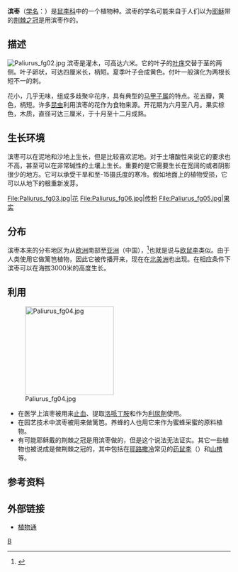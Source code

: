 {{Speciesbox
| genus = Paliurus
| species = spina-christi
| image = Paliurus_fg01.jpg
| image_caption = 滨枣
| authority = [[菲利普·米勒|Mill.]]
}}
'''滨枣'''（[[学名|学名]]：''{{lang|la|Paliurus spina-christi}}''）是[[鼠李科|鼠李科]]中的一个植物种。滨枣的学名可能来自于人们以为[[耶稣|耶稣]]带的[[荆棘之冠|荆棘之冠]]是用滨枣作的。

==描述==
[[File:Paliurus_fg02.jpg|left]]
滨枣是灌木，可高达六米。它的叶子的[[叶序|叶序]]交替于茎的两侧。叶子卵状，可达四厘米长，柄短。夏季叶子会成黄色。付叶一般演化为两根长短不一的刺。

花小，几乎无味，组成多歧聚伞花序，具有典型的[[马甲子属|马甲子属]]的特点。花五瓣，黄色，柄短。许多[[昆虫|昆虫]]利用滨枣的花作为食物来源。开花期为六月至八月。果实棕色，木质，直径可达三厘米，于十月至十二月成熟。

==生长环境==
滨枣可以在泥地和沙地上生长，但是比较喜欢泥地。对于土壤酸性来说它的要求也不高，甚至可以在非常碱性的土壤上生长。重要的是它需要生长在宽阔的或者阴影很少的地方。它可以承受干旱和至-15摄氏度的寒冷。假如地面上的植物受损，它可以从地下的根重新发芽。
<gallery>
File:Paliurus_fg03.jpg|花
File:Paliurus_fg06.jpg|传粉
File:Paliurus_fg05.jpg|果实
</gallery>

==分布==
滨枣本来的分布地区为从[[欧洲|欧洲]]南部至[[亚洲|亚洲]]（中国），<ref>{{Cite web |url=http://www.ars-grin.gov/cgi-bin/npgs/html/taxon.pl?26367 |title=GRIN Taxonomy for Plants |access-date=2008-02-09 |archive-date=2015-10-06 |archive-url=https://web.archive.org/web/20151006164157/http://www.ars-grin.gov/cgi-bin/npgs/html/taxon.pl?26367 |dead-url=no }}</ref>也就是说与[[欧鼠李|欧鼠李]]类似。由于人类使用它做篱笆植物，因此它被传播开来，现在在[[北美洲|北美洲]]也出现。在相应条件下滨枣可以在海拔3000米的高度生长。

==利用==
[[File:Paliurus_fg04.jpg|200px]]
*在医学上滨枣被用来[[止血|止血]]、提取[[洛哌丁胺|洛哌丁胺]]和作为[[利尿劑|利尿劑]]使用。
*在园艺技术中滨枣被用来做篱笆。养蜂的人也用它来作为蜜蜂采蜜的原料植物。
*有可能耶稣戴的荆棘之冠是用滨枣做的，但是这个说法无法证实。其它一些植物也被说成是做荆棘之冠的，其中包括在[[耶路撒冷|耶路撒冷]]常见的[[药鼠李|药鼠李]]（{{lang|la|Rhamnus catharticus L.}}）和[[山楂|山楂]]等。

==参考资料==
<references />

==外部链接==
*[http://www.plant.ac.cn/latin/Rhamnaceae/Paliurus-spina-christi-Mill.htm 植物通]{{dead link|date=2018年3月 |bot=InternetArchiveBot |fix-attempted=yes }}
{{Taxonbar|from=Q660414}}

[[Category:马甲子属|B]]